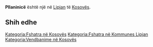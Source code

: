 {{Fshat në 
 | Emri                = Pllaninicë
 | EmriAlt                = 
 | NAME_SHORT_FORM=      
 | NAME_GENERIC=      
 | NAME_SORT_NAME_RO=      PLLANINICE
 | FULL_NAME_RO = Pllaninicë
 | FULL_NAME_ND_RO=Pllaninice
 | SORT_NAME_RG=PLLANINICE
 | FULL_NAME_RG=Pllaninicë
 | FULL_NAME_ND_RG=Pllaninice
 | SRP_NAME_SHORT_FORM=      
 | SRP_NAME_GENERIC=      
 | SRP_NAME_SORT_NAME_RO=      
 | SRP_FULL_NAME_RO = 
 | SRP_FULL_NAME_ND_RO=
 | SRP_SORT_NAME_RG=
 | SRP_FULL_NAME_RG=
 | SRP_FULL_NAME_ND_RG=
 | Emri (Rasa dhanore) = 
 | Figura              = 
 | Shteti              = Kosovo
 | Komuna              = Lipjan
 | Kodi postar         = 
 | Sipërfaqja          = 

 | Popullsia           = 

 | Regj. i popullsisë  = 
 | Dend. e popullsisë  = 
 | Faqja zyrtare       = 
 <!--- Koordinatat ----> 
 | Gjerësia            = 43.219722
 | Gjatësia            = 20.864722
 | Lartësia            = 
}}
'''Pllaninicë''' është një [[]] në [[Lipjan]] të [[Kosovës]].

<!-- == Gjeografia == -->
<!-- == Historia == -->
<!-- == Demografia == -->
== Shih edhe ==
{{Komuna Lipjan}}
{{Kosovo-Administrata-Cung}}

[[Kategoria:Fshatra në Kosovës]]
[[Kategoria:Fshatra në Kommunes Lipjan]]
[[Kategoria:Vendbanime në Kosovës]]